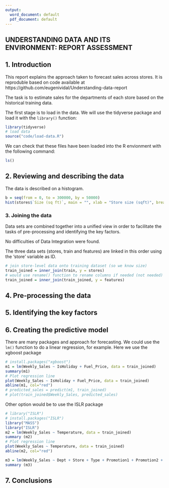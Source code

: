 ```yaml
---
output:
  word_document: default
  pdf_document: default
---
```


## UNDERSTANDING DATA AND ITS ENVIRONMENT: REPORT ASSESSMENT

## 1. Introduction

This report explains the approach taken to forecast sales across stores.
It is reproduble based on code available at https://github.com/eugenividal/Understanding-data-report

The task is to estimate sales for the departments of each store based on the historical training data.

The first stage is to load in the data. We will use the tidyverse package and load it with the `library()` function:


```r
library(tidyverse)
# load data
source("code/load-data.R")
```

We can check that these files have been loaded into the R envionment with the following command:

```r
ls()
```

## 2. Reviewing and describing the data

The data is described on a histogram.

```r
b = seq(from = 0, to = 300000, by = 50000)
hist(stores$`Size (sq ft)`, main = "", xlab = "Store size (sqft)", breaks = b)
```

### 3. Joining the data

Data sets are combined together into a unified view in order to facilitate the tasks of pre-processing and identifying the key factors.

No difficulties of Data Integration were found.

The three data sets (stores, train and features) are linked in this order using the 'store' variable as ID.

```r
# join store-level data onto training dataset (so we know size)
train_joined = inner_join(train, y = stores)
# would use rename() function to rename columns if needed (not needed)
train_joined = inner_join(train_joined, y = features)
```

## 4. Pre-processing the data


## 5. Identifying the key factors


## 6. Creating the predictive model

There are many packages and approach for forecasting.
We could use the `lm()` function to do a linear regression, for example.
Here we use the xgboost package

```r
# install.packages("xgboost")
m1 = lm(Weekly_Sales ~ IsHoliday + Fuel_Price, data = train_joined)
summary(m1)
# Plot regression line
plot(Weekly_Sales ~ IsHoliday + Fuel_Price, data = train_joined)
abline(m1, col="red")
# predicted_sales = predict(m1, train_joined)
# plot(train_joined$Weekly_Sales, predicted_sales)
```
Other option would be to use the ISLR package 

```r
# library("ISLR")
# install.packages("ISLR")
library("MASS")
library("ISLR")
m2 = lm(Weekly_Sales ~ Temperature, data = train_joined)
summary (m2)
# Plot regression line
plot(Weekly_Sales ~ Temperature, data = train_joined)
abline(m2, col="red")
```
 
 
 ```r
m3 = lm(Weekly_Sales ~ Dept + Store + Type + Promotion1 + Promotion2 + Promotion3 + Promotion4 + Promotion5 + CPI + Unemployment, data = train_joined)
summary (m3)
```
## 7. Conclusions